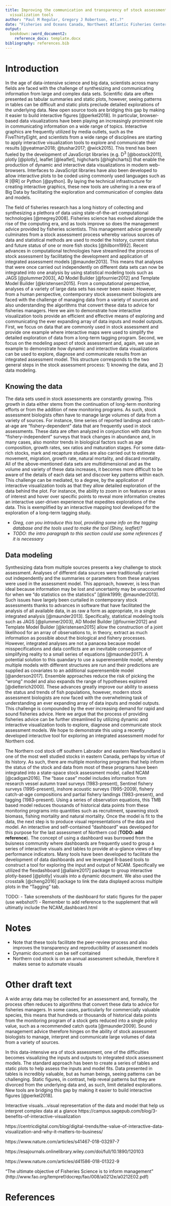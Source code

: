```yaml
---
title: Improving the communication and transparency of stock assessment using interactive
  visualization tools
author: "Paul M Regular, Gregory J Robertson, etc.?"
date: "Fisheries and Oceans Canada, Northwest Atlantic Fisheries Center, 80 East White Hills, St. John's, Newfoundland and Labrador, A1C 5X1, Canada"
output: 
  bookdown::word_document2:
    reference_docx: template.docx
bibliography: references.bib
---
```


# Introduction

In the age of data-intensive science and big data, scientists across many fields are faced with the challenge of synthesizing and communicating information from large and complex data sets. Scientific data are often presented as tabular summaries and static plots, however, seeing patterns in tables can be difficult and static plots preclude detailed explorations of the underlying data. New open source tools are bridging this gap by making it easier to build interactive figures [@perkel2018]. In particular, browser-based data visualizations have been playing an increasingly prominent role in communicating information on a wide range of topics. Interactive graphics are frequently utilized by media outlets, such as the FiveThirtyEight, and scientists from a wide range of disciplines are starting to apply interactive visualization tools to explore and communicate their results [@yeatman2018; @tushar2017; @wick2015]. This trend has been fueled by the development of JavaScript libraries (e.g. D^3^ [@bostock2011], plotly [@plotly], leaflet [@leaflet], highcharts [@highcharts]) that enable the production of dynamic and interactive data visualizations in modern web-browsers. Interfaces to JavaScript libraries have also been developed to allow interactive plots to be coded using commonly used languages such as R [@R] or Python [@python]. By laying the technical infrastructure for creating interactive graphics, these new tools are ushering in a new era of Big Data by facilitating the exploration and communication of complex data and models. 

The field of fisheries research has a long history of collecting and synthesizing a plethora of data using state-of-the-art computational technologies [@megrey2008]. Fisheries science has evolved alongside the rise of the computing era, and as tools improve so does the management advice provided by fisheries scientists. This management advice generally culminates from a stock assessment process whereby various sources of data and statistical methods are used to model the history, current status and future status of one or more fish stocks [@hilborn1992]. Recent advances in computational technologies have streamlined the process of stock assessment by facilitating the development and application of integrated assessment models [@maunder2013]. This means that analyses that were once carried out independently on different data sets can now be integrated into one analysis by using statistical modeling tools such as JAGS [@plummer2003], AD Model Builder [@fournier2012] and Template Model Builder [@kristensen2015]. From a computational perspective, analyses of a variety of large data sets has never been easier. However, from a human perspective, contemporary stock assessment biologists are faced with the challenge of managing data from a variety of sources and also understanding the algorithms that convert these data to advice for fisheries managers. Here we aim to demonstrate how interactive visualization tools provide an efficient and effective means of exploring and communicating the ever expanding array of data inputs and model outputs. First, we focus on data that are commonly used in stock assessment and provide one example where interactive maps were used to simplify the detailed exploration of data from a long-term tagging program. Second, we focus on the modeling aspect of stock assessment and, again, we use an example to demonstrate how dynamic and interactive data visualizations can be used to explore, diagnose and communicate results from an integrated assessment model. This structure corresponds to the two general steps in the stock assessment process: 1) knowing the data, and 2) data modeling.

## Knowing the data

The data sets used in stock assessments are constantly growing. This growth in data either stems from the continuation of long-term monitoring efforts or from the addition of new monitoring programs. As such, stock assessment biologists often have to manage large volumes of data from a variety of sources. For instance, time series of reported landings and catch-at-age are "fishery-dependent" data that are frequently used in stock assessments. These data are often analyzed in conjunction with data from "fishery-independent" surveys that track changes in abundance and, in many cases, also monitor trends in biological factors such as age composition, growth rates, sex ratios and maturation stages. For some data-rich stocks, mark and recapture studies are also carried out to estimate movement, migration, growth rate, natural mortality, and discard mortality. All of the above-mentioned data sets are multidimensional and as the volume and variety of these data increases, it becomes more difficult to be aware of the details of each data set and discover key patterns within each. This challenge can be mediated, to a degree, by the application of interactive visualization tools as that they allow detailed exploration of the data behind the plot. For instance, the ability to zoom in on features or areas of interest and hover over specific points to reveal more information creates an interactive user-driven experience that expedites explorations of the data. This is exemplified by an interactive mapping tool developed for the exploration of a long-term tagging study.

- *Greg, can you introduce this tool, providing some info on the tagging database and the tools used to make the tool (Shiny, leaflet)?*
- *TODO: the intro paragraph to this section could use some references if it is necessary*

## Data modeling

Synthesizing data from multiple sources presents a key challenge to stock assessment. Analyses of different data sources were traditionally carried out independently and the summaries or parameters from these analyses were used in the assessment model. This approach, however, is less than ideal because information may be lost and uncertainty may be unaccounted for when we "do statistics on the statistics" [@link1999; @maunder2013]. Such issues have largely been curtailed in contemporary stock assessments thanks to advances in software that have facilitated the analysis of all available data, in as raw a form as appropriate, in a single integrated analysis [@maunder2013]. Specifically, statistical modeling tools such as JAGS [@plummer2003], AD Model Builder [@fournier2012] and Template Model Builder [@kristensen2015] allow the construction of a joint likelihood for an array of observations to, in theory, extract as much information as possible about the biological and fishery processes. However, integrated analyses are not a panacea because model misspecifications and data conflicts are an inevitable consequence of simplifying reality to a small series of equations [@maunder2017]. A potential solution to this quandary to use a superensemble model, whereby multiple models with different structures are run and their predictions are supplied as covariates to an additional superensemble model [@anderson2017]. Ensemble approaches reduce the risk of picking the "wrong" model and also expands the range of hypotheses explored [@dietterich2000]. These advances greatly improve our ability to assess the status and trends of fish populations, however, modern stock assessment biologists are now faced with the overwhelming task of understanding an ever expanding array of data inputs and model outputs. This challenge is compounded by the ever increasing demand for rapid and sound fisheries advice. Here we argue that the process of providing fisheries advice can be further streamlined by utilizing dynamic and interactive visualization tools to explore, diagnose and communicate stock assessment models. We hope to demonstrate this using a recently developed interactive tool for exploring an integrated assessment model for Northern cod.

The Northern cod stock off southern Labrador and eastern Newfoundland is one of the most well studied stocks in eastern Canada, perhaps by virtue of its history. As such, there are multiple monitoring programs that help inform the status of the stock and data from most of these programs have been integrated into a state-space stock assessment model, called NCAM [@cadigan2016]. The "base case" model includes information from research vessel autumn trawl surveys (1983-present), Sentinel fishery surveys (1995-present), inshore acoustic surveys (1995-2009), fishery catch-at-age compositions and partial fishery landings (1983-present), and tagging (1983-present). Using a series of observation equations, this TMB based model reduces thousands of historical data points from these monitoring programs into quantities such as recruitment, spawning stock biomass, fishing mortality and natural mortality. Once the model is fit to the data, the next step is to produce visual representations of the data and model. An interactive and self-contained "dashboard" was developed for this purpose for the last assessment of Northern cod (**TODO: add reference**). The concept of using a dashboard was burrowed from the buisness community where dashboards are frequently used to group a series of interactive visuals and tables to provide at-a-glance views of key performance indicators. Many tools have been developed to facilitate the development of data dashboards and we leveraged R-based tools to construct a tool for exploring the input and output of NCAM. Specifically we utilized the flexdashboard [@allaire2017] package to group interactive plotly-based [@plotly] visuals into a dynamic document. We also used the crosstalk [@cheng2016] package to link the data displayed across multiple plots in the "Tagging" tab.

TODO:
- Take screenshots of the dashboard for static figures for the paper (use webshot?)
- Remember to add reference to the supplement that will ultimatly include the NCAM_dashboard.html


# Notes

- Note that these tools facilitate the peer-review process and also improves the transparency and reproducibility of assessment models
- Dynamic document can be self contained
- Northern cod stock is on an annual assessment schedule, therefore it makes sense to automate visuals

# Other draft text

A wide array data may be collected for an assessment and, formally, the process often reduces to algorithms that convert these data to advice for fisheries managers. In some cases, particularly for commercially valuable species, this means that hundreds or thousands of historical data points from the monitoring program of a stock gets reduced into a single policy value, such as a recommended catch quota [@maunder2009]. Sound management advice therefore hinges on the ability of stock assessment biologists to manage, interpret and communicate large volumes of data from a variety of sources. 

In this data-intensive era of stock assessment, one of the difficulties becomes visualizing the inputs and outputs to integrated stock assessment models. The standard approach has been to create a series of tables and static plots to help assess the inputs and model fits. Data presented in tables is incredibly valuable, but as human beings, seeing patterns can be challenging. Static figures, in contrast, help reveal patterns but they are divorced from the underlying data and, as such, limit detailed explorations. New tools are bridging this gap by making it easier to build interactive figures [@perkel2018].

Interactive visuals...visual representation of the data and model that help us interpret complex data at a glance https://campus.sagepub.com/blog/3-benefits-of-interactive-visualization

https://centricdigital.com/blog/digital-trends/the-value-of-interactive-data-visualization-and-why-it-matters-to-business/

https://www.nature.com/articles/s41467-018-03297-7

https://esajournals.onlinelibrary.wiley.com/doi/full/10.1890/120103

https://www.nature.com/articles/d41586-018-01322-9

"The ultimate objective of Fisheries Science is to inform management" (http://www.fao.org/tempref/docrep/fao/008/a0212e/a0212E02.pdf)


# References
